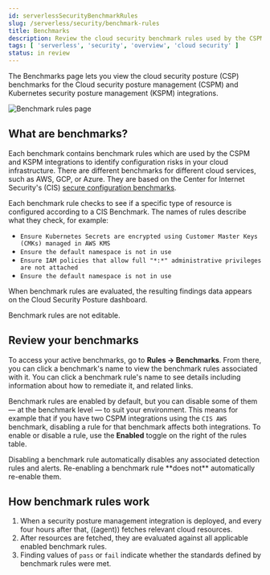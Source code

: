 ```yaml
---
id: serverlessSecurityBenchmarkRules
slug: /serverless/security/benchmark-rules
title: Benchmarks
description: Review the cloud security benchmark rules used by the CSPM and KSPM integrations.
tags: [ 'serverless', 'security', 'overview', 'cloud security' ]
status: in review
---
```


<DocBadge template="technical preview" />
<div id="benchmark-rules"></div>

The Benchmarks page lets you view the cloud security posture (CSP) benchmarks for the <DocLink id="serverlessSecurityCspm">Cloud security posture management</DocLink> (CSPM) and <DocLink id="serverlessSecurityKspm">Kubernetes security posture management</DocLink> (KSPM) integrations.

![Benchmark rules page](../images/benchmark-rules/-cloud-native-security-benchmark-rules.png)

## What are benchmarks?
Each benchmark contains benchmark rules which are used by the CSPM and KSPM integrations to identify configuration risks in your cloud infrastructure. There are different benchmarks for different cloud services, such as AWS, GCP, or Azure. They are based on the Center for Internet Security's (CIS) [secure configuration benchmarks](https://www.cisecurity.org/cis-benchmarks/).

Each benchmark rule checks to see if a specific type of resource is configured according to a CIS Benchmark. The names of rules describe what they check, for example:

* `Ensure Kubernetes Secrets are encrypted using Customer Master Keys (CMKs) managed in AWS KMS`
* `Ensure the default namespace is not in use`
* `Ensure IAM policies that allow full "*:*" administrative privileges are not attached`
* `Ensure the default namespace is not in use`

When benchmark rules are evaluated, the resulting <DocLink id="serverlessSecurityCspmFindingsPage">findings</DocLink> data appears on the <DocLink id="serverlessSecurityCloudPostureDashboard">Cloud Security Posture dashboard</DocLink>.

<DocCallOut title="Note">
Benchmark rules are not editable.
</DocCallOut>

## Review your benchmarks

To access your active benchmarks, go to **Rules -> Benchmarks**. From there, you can click a benchmark's name to view the benchmark rules associated with it. You can click a benchmark rule's name to see details including information about how to remediate it, and related links. 

Benchmark rules are enabled by default, but you can disable some of them — at the benchmark level — to suit your environment. This means for example that if you have two CSPM integrations using the `CIS AWS` benchmark, disabling a rule for that benchmark affects both integrations. To enable or disable a rule, use the **Enabled** toggle on the right of the rules table. 

<DocCallOut title="Note">
Disabling a benchmark rule automatically disables any associated detection rules and alerts. Re-enabling a benchmark rule **does not** automatically re-enable them.
</DocCallOut>


## How benchmark rules work

1. When a security posture management integration is deployed, and every four hours after that, ((agent)) fetches relevant cloud resources.
1. After resources are fetched, they are evaluated against all applicable enabled benchmark rules.
1. Finding values of `pass` or `fail` indicate whether the standards defined by benchmark rules were met.

